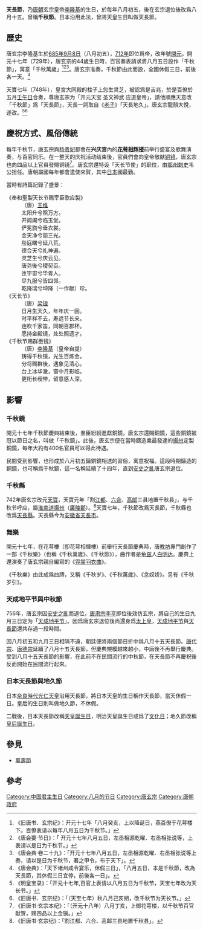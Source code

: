 {{otheruses|天長節}}
'''天長節'''，乃[[唐朝|唐朝]]玄宗皇帝[[李隆基|李隆基]]的生日，於每年八月初五，後在玄宗退位後改爲八月十五。曾稱'''千秋節'''。日本沿用此法，曾將天皇生日叫做天長節。

==歷史==
唐玄宗李隆基生於[[685年|685年]][[9月8日|9月8日]]（八月初五），[[712年|712年]]即位爲帝，改年號[[開元|開元]]。開元十七年（729年），唐玄宗的44歲生日時，百官奏表請求將八月五日設作「千秋節」，寓意「千秋萬歲」<ref>《旧唐书．玄宗纪》：开元十七年「八月癸亥，上以降诞日，燕百僚于花萼楼下。百僚表请以每年八月五日为千秋节。」</ref><ref>《唐会要·节日》：「 开元十七年八月五日，左丞相源乾曜、右丞相张说等，上表请以是日为千秋节。」</ref><ref>《唐会典·卷二十九》：「开元十七年八月五日，左丞相源乾曜、右丞相张说等上奏，请以是日为千秋节，著之甲令，布于天下」。</ref>。唐玄宗准奏，千秋節由此而設，全國休假三日，前後各一天。<ref>《唐会典》：「天下诸州咸令宴乐，休假三日」，「八月五日，本是千秋節，改為天長節，其休假三日宜停，前後各一日」。</ref>

天寶七年（748年），皇宮大同殿的柱子上忽生灵芝，被認爲是吉兆，於是百僚於五月[[壬午日|壬午日]]合奏，尊唐玄宗为「开元天宝 圣文神武 应道皇帝」，請他順應天意改「千秋節」爲「天長節」，天長一詞取自《[[老子|老子]]》「天長地久」。唐玄宗龍顏大悅，遂改。<ref>《明皇宝录》：「开元十七年,百官上表请以八月五日为千秋节，天宝七年改为天长节。」</ref><ref>《旧唐书．玄宗纪》：「（天宝七年）秋八月己亥朔，改千秋节为天长节。」</ref>

==慶祝方式、風俗傳統==
每年千秋节，唐玄宗與[[杨贵妃|杨贵妃]]都會在'''兴庆宫'''內的'''[[花萼相辉楼|花萼相辉楼]]'''前举行盛宴及歌舞演奏，与百官同乐。在一整天的庆祝活动结束後，官員們會向皇帝敬献[[铜镜|铜镜]]，唐玄宗也向四品以上官員發賜铜镜<ref>《旧唐书·玄宗本纪》：「（开元十八年）八月丁亥，上御花萼楼，以千秋节百官献贺，赐四品以上金镜。」</ref>。唐玄宗還特设「天长节使」的职位，由[[鄂州_(古代)|鄂州]][[刺史|刺史]]韦公担任。唐朝屬國每年都會遣使來賀，其中[[日本|日本]]國最勤。

當時有詩篇記錄了盛景：
;《奉和聖製天长节赐宰臣歌应製》
:（唐）[[王维|王维]]
:太阳升兮照万方。
:开阊阖兮临玉堂。
:俨冕旒兮垂衣裳。
:金天净兮丽三光。
:彤庭曙兮延八荒。
:德合天兮礼神遍。
:灵芝生兮庆云见。
:唐尧後兮稷契臣。
:匝宇宙兮华胥人。
:尽九服兮皆四邻。
:乾降瑞兮坤降（一作献）珍。
;《天长节》
:（唐）[[梁锽|梁锽]]
:日月生天久，年年庆一回。
:时平祥不去，寿远节长来。
:连吹千家笛，同朝百郡杯。
:愿持金殿镜，处处照遗才。
;《千秋节赐群臣镜》
:（唐）[[李隆基|李隆基]]（皇帝自提）
:铸得千秋镜，光生百炼金。
:分将赐群後，遇象见清心。
:台上冰华澈，窗中月影临。
:更衔长绶带，留意感人深。

==影響==
===千秋鏡===
開元十七年千秋節慶典結束後，羣臣紛紛進獻銅鏡，唐玄宗還賜銅鏡，這些銅鏡被冠以節日之名，叫做「千秋鏡」。此後，唐玄宗便在當時鑄造業最發達的[[揚州|揚州]]定製銅鏡，每年大約有400名官員可以得此待遇。

民間受到影響，也形成於八月初五鑄銅鏡相送的習俗，寓意祝福。這段時期鑄造的銅鏡，也可稱爲千秋鏡，這一名稱延續了十四年，直到[[安史之亂|安史之亂]]唐玄宗退位。

===千秋縣===
742年唐玄宗改元[[天寶|天寶]]，天寶元年「割[[江都县|江都]]、[[六合县|六合]]、[[高邮县|高邮]]三县地置千秋县」，与千秋节呼应，屬[[淮南道|淮南道]][[揚州|揚州]]（[[廣陵郡|廣陵郡]]）。<ref>《旧唐书·玄宗纪》：「割江都、六合、高邮三县地置千秋县」。</ref>天寶七年，千秋節改爲天長節，千秋縣也改爲[[天長縣|天長縣]]。天長縣今为[[安徽省|安徽省]][[天長市|天長市]]。

===舞樂===
開元十七年，在花萼樓（卽花萼相輝樓）前舉行天長節慶典時，唐[[教坊|教坊]]專門創作了一部《千秋樂》（也稱《千秋萬歲》、《千秋節》），曲作者是[[龟兹|龟兹]]人[[白明达|白明达]]。慶典上還演奏了唐玄宗親自編寫的《[[霓裳羽衣曲|霓裳羽衣曲]]》。

《千秋樂》由此成爲曲牌，又稱《千秋岁》、《千秋萬歲》、《念奴娇》。另有《千秋岁引》。

===天成地平节與中秋節===
756年，唐玄宗因[[安史之亂|安史之亂]]而退位，[[唐肃宗|唐肃宗]][[李亨|李亨]]即位後效仿玄宗，將自己的生日九月三日定为「[[天成地平节|天成地平节]]」。因爲唐玄宗退位後尚還身爲[[太上皇|太上皇]]，[[天成地平节|天成地平节]]與[[天長節|天長節]]還共存過一段時間。

因八月初五和九月三日相隔不遠，朝廷便將兩個節日折中爲八月十五天長節。[[唐代宗|唐代宗]]、[[唐德宗|唐德宗]]延續了八月十五天長節，但慶典規模越來越小，中唐後不再舉行慶典。受到八月十五天長節的影響，在此前不在民間流行的中秋節，在天長節不再慶祝後反而開始在民間流行起來。

===日本天長節與地久節===
日本[[奈良時代|奈良時代]][[光仁天皇|光仁天皇]]沿用天長節，將日本天皇的生日稱作天長節，當天休假一日。皇后的生日則叫做地久節，不休假。

二戰後，日本天長節改稱[[天皇誕生日|天皇誕生日]]，明治天皇誕生日成爲了[[文化日|文化日]]；地久節改稱[[皇后誕生日|皇后誕生日]]。

==參見==
* [[萬壽節|萬壽節]]

==參考==
{{Reflist|2}}

[[Category:中国君主生日|Category:中国君主生日]]
[[Category:八月的节日|Category:八月的节日]]
[[Category:唐玄宗|Category:唐玄宗]]
[[Category:唐朝政府|Category:唐朝政府]]